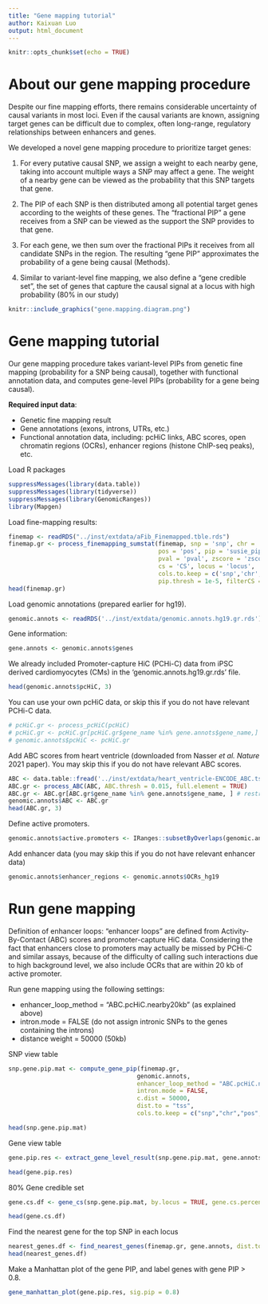 ```yaml
---
title: "Gene mapping tutorial"
author: Kaixuan Luo
output: html_document
---
```


```r
knitr::opts_chunk$set(echo = TRUE)
```

About our gene mapping procedure
=================================

Despite our fine mapping efforts, there remains considerable uncertainty of 
causal variants in most loci. Even if the causal variants are known, 
assigning target genes can be difficult due to complex, 
often long-range, regulatory relationships between enhancers and genes.

We developed a novel gene mapping procedure to prioritize target genes:

  1. For every putative causal SNP, we assign a weight to each nearby gene, 
  taking into account multiple ways a SNP may affect a gene. 
  The weight of a nearby gene can be viewed as the probability 
  that this SNP targets that gene. 
  
  2. The PIP of each SNP is then distributed among all potential target genes 
  according to the weights of these genes. The “fractional PIP” a gene receives 
  from a SNP can be viewed as the support the SNP provides to that gene. 
  
  3. For each gene, we then sum over the fractional PIPs it receives from 
  all candidate SNPs in the region. The resulting “gene PIP” approximates the 
  probability of a gene being causal (Methods). 
  
  4. Similar to variant-level fine mapping, 
  we also define a “gene credible set”, the set of genes that 
  capture the causal signal at a locus with high probability (80% in our study)

```r
knitr::include_graphics("gene.mapping.diagram.png")
```

Gene mapping tutorial
=====================

Our gene mapping procedure takes variant-level PIPs from genetic fine mapping 
(probability for a SNP being causal), together 
with functional annotation data, and computes gene-level PIPs 
(probability for a gene being causal).

**Required input data**:

  * Genetic fine mapping result
  * Gene annotations (exons, introns, UTRs, etc.)
  * Functional annotation data, including: pcHiC links, ABC scores, 
  open chromatin regions (OCRs), enhancer regions (histone ChIP-seq peaks), etc. 

Load R packages
```r
suppressMessages(library(data.table))
suppressMessages(library(tidyverse))
suppressMessages(library(GenomicRanges))
library(Mapgen)
```

Load fine-mapping results:
```r
finemap <- readRDS("../inst/extdata/aFib_Finemapped.tble.rds")
finemap.gr <- process_finemapping_sumstat(finemap, snp = 'snp', chr = 'chr', 
                                          pos = 'pos', pip = 'susie_pip', 
                                          pval = 'pval', zscore = 'zscore', 
                                          cs = 'CS', locus = 'locus',  
                                          cols.to.keep = c('snp','chr','pos', 'a0', 'a1', 'pip', 'pval', 'zscore', 'cs', 'locus'),
                                          pip.thresh = 1e-5, filterCS = FALSE)
head(finemap.gr)
```

Load genomic annotations (prepared earlier for hg19). 
```r
genomic.annots <- readRDS('../inst/extdata/genomic.annots.hg19.gr.rds')
```

Gene information:
```r
gene.annots <- genomic.annots$genes
```

We already included Promoter-capture HiC (PCHi-C) data from iPSC derived 
cardiomyocytes (CMs) in the 'genomic.annots.hg19.gr.rds' file. 
```r
head(genomic.annots$pcHiC, 3)
```

You can use your own pcHiC data, or skip this if you do not have relevant PCHi-C data.
```r
# pcHiC.gr <- process_pcHiC(pcHiC)
# pcHiC.gr <- pcHiC.gr[pcHiC.gr$gene_name %in% gene.annots$gene_name,] # restrict to protein coding genes
# genomic.annots$pcHiC <- pcHiC.gr
```

Add ABC scores from heart ventricle (downloaded from Nasser *et al.* *Nature* 2021 paper). 
You may skip this if you do not have relevant ABC scores.
```r
ABC <- data.table::fread('../inst/extdata/heart_ventricle-ENCODE_ABC.tsv.gz')
ABC.gr <- process_ABC(ABC, ABC.thresh = 0.015, full.element = TRUE)
ABC.gr <- ABC.gr[ABC.gr$gene_name %in% gene.annots$gene_name, ] # restrict to protein coding genes
genomic.annots$ABC <- ABC.gr
head(ABC.gr, 3)
```

Define active promoters.
```r
genomic.annots$active.promoters <- IRanges::subsetByOverlaps(genomic.annots$promoters, genomic.annots$OCRs_hg19, minoverlap = 100)
```

Add enhancer data (you may skip this if you do not have relevant enhancer data)
```r
genomic.annots$enhancer_regions <- genomic.annots$OCRs_hg19
```

Run gene mapping
===================

Definition of enhancer loops: 
"enhancer loops" are defined from Activity-By-Contact (ABC) scores and 
promoter-capture HiC data. 
Considering the fact that enhancers close to promoters may actually 
be missed by PCHi-C and similar assays, 
because of the difficulty of calling such interactions due to high background level, 
we also include OCRs that are within 20 kb of active promoter. 

Run gene mapping using the following settings: 

  * enhancer_loop_method = "ABC.pcHiC.nearby20kb" (as explained above)
  * intron.mode = FALSE (do not assign intronic SNPs to the genes containing the introns)
  * distance weight = 50000 (50kb)

SNP view table
```r
snp.gene.pip.mat <- compute_gene_pip(finemap.gr, 
                                    genomic.annots,
                                    enhancer_loop_method = "ABC.pcHiC.nearby20kb",
                                    intron.mode = FALSE,
                                    c.dist = 50000, 
                                    dist.to = "tss",
                                    cols.to.keep = c("snp","chr","pos",'a0', 'a1', "locus", "cs", "pip", "gene_name", "category", "weight", "frac_pip", "gene_pip"))

head(snp.gene.pip.mat)

```

Gene view table
```r
gene.pip.res <- extract_gene_level_result(snp.gene.pip.mat, gene.annots)

head(gene.pip.res)
```

80% Gene credible set
```r
gene.cs.df <- gene_cs(snp.gene.pip.mat, by.locus = TRUE, gene.cs.percent.thresh = 0.8)

head(gene.cs.df)
```

Find the nearest gene for the top SNP in each locus
```r
nearest_genes.df <- find_nearest_genes(finemap.gr, gene.annots, dist.to = "genebody")
head(nearest_genes.df)
```


Make a Manhattan plot of the gene PIP, and label genes with gene PIP > 0.8.
```r
gene_manhattan_plot(gene.pip.res, sig.pip = 0.8)
```

